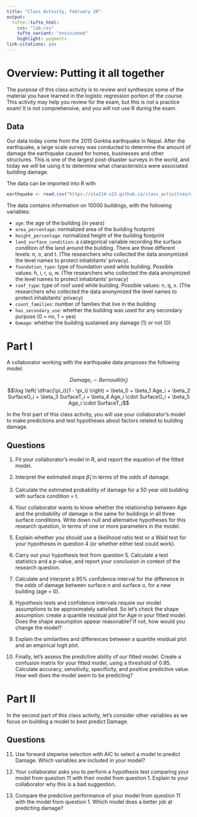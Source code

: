 ```yaml
---
title: "Class Activity, February 20"
output: 
  tufte::tufte_html:
    css: "lab.css"
    tufte_variant: "envisioned"
    highlight: pygments
link-citations: yes
---
```


# Overview: Putting it all together

The purpose of this class activity is to review and synthesize some of the material you have learned in the logistic regression portion of the course. This activity may help you review for the exam, but this is *not* a practice exam! It is not comprehensive, and you will not use R during the exam.

## Data

Our data today come from the 2015 Gorkha earthquake in Nepal. After the earthquake, a large scale survey was conducted to determine the amount of damage the earthquake caused for homes, businesses and other structures. This is one of the largest post-disaster surveys in the world, and today we will be using it to determine what characteristics were associated building damage.

The data can be imported into R with

```r
earthquake <- read.csv("https://sta214-s23.github.io/class_activities/earthquake_small.csv")
```

The data contains information on 10000 buildings, with the following variables:

* `age`: the age of the building (in years)
* `area_percentage`: normalized area of the building footprint
* `height_percentage`: normalized height of the building footprint
* `land_surface_condition`: a categorical variable recording the surface condition of the land around the building. There are three different levels: n, o, and t. (The researchers who collected the data anonymized the level names to protect inhabitants’ privacy).
* `foundation_type`: type of foundation used while building. Possible values: h, i, r, u, w. (The researchers who collected the data anonymized the level names to protect inhabitants’ privacy)
* `roof_type`: type of roof used while building. Possible values: n, q, x. (The researchers who collected the data anonymized the level names to protect inhabitants’ privacy)
* `count_families`: number of families that live in the building
* `has_secondary_use`: whether the building was used for any secondary purpose (0 = no, 1 = yes)
* `Damage`: whether the building sustained any damage (1) or not (0)

# Part I

A collaborator working with the earthquake data proposes the following model:

$$Damage_i \sim Bernoulli(\pi_i)$$
$$\log \left( \dfrac{\pi_i}{1 - \pi_i} \right) = \beta_0 + \beta_1 Age_i + \beta_2 SurfaceO_i + \beta_3 SurfaceT_i + \beta_4 Age_i \cdot SurfaceO_i + \beta_5 Age_i \cdot SurfaceT_i$$

In the first part of this class activity, you will use your collaborator's model to make predictions and test hypotheses about factors related to building damage.

## Questions

1. Fit your collaborator's model in R, and report the equation of the fitted model.

2. Interpret the estimated slope $\widehat{\beta}_1$ in terms of the *odds* of damage.

3. Calculate the estimated probability of damage for a 50 year old building with surface condition = t.

4. Your collaborator wants to know whether the relationship between Age and the probability of damage is the same for buildings in all three surface conditions. Write down null and alternative hypotheses for this research question, in terms of one or more parameters in the model. 

5. Explain whether you should use a likelihood ratio test  or a Wald test for your hypotheses in question 4 (or whether either test could work).

6. Carry out your hypothesis test from question 5. Calculate a test statistics and a p-value, and report your conclusion in context of the research question.

7. Calculate and interpret a 95% confidence interval for the difference in the *odds* of damage between surface n and surface o, for a new building (age = 0).

8. Hypothesis tests and confidence intervals require our model assumptions to be approximately satisfied. So let's check the shape assumption: create a quantile residual plot for Age in your fitted model. Does the shape assumption appear reasonable? If not, how would you change the model?

9. Explain the similarities and differences between a quantile residual plot and an empirical logit plot.

10. Finally, let's assess the predictive ability of our fitted model. Create a confusion matrix for your fitted model, using a threshold of 0.85. Calculate accuracy, sensitivity, specificity, and positive predictive value. How well does the model seem to be predicting?

# Part II

In the second part of this class activity, let's consider other variables as we focus on building a model to best predict Damage.

## Questions

11. Use forward stepwise selection with AIC to select a model to predict Damage. Which variables are included in your model?

12. Your collaborator asks you to perform a hypothesis test comparing your model from question 11 with their model from question 1. Explain to your collaborator why this is a bad suggestion.

13. Compare the predictive performance of your model from question 11 with the model from question 1. Which model does a better job at predicting damage?



